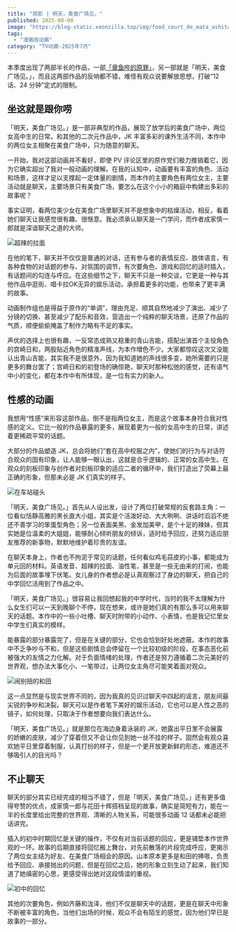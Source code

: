 ```yaml
---
title: "观影 | 明天，美食广场见。"
published: 2025-08-08
image: "https://blog-static.xeonzilla.top/img/food_court_de_mata_ashita/cover.avif"
tags: 
  - "漫画改动画"
category: "TV动画-2025年7月"
---
```


本季度出现了两部半长的作品，一部[「章鱼哔的原罪」](/posts/takopii_no_genzai/)，另一部就是「明天，美食广场见。」，而且这两部作品的反响都不错，难怪有观众说要解放思想，打破“12 话、24 分钟”定式的限制。

## 坐这就是跟你唠

「明天，美食广场见。」是一部非典型的作品，展现了放学后的美食广场中，两位女高中生的日常。和其他的二次元作品中，JK 丰富多彩的课外生活不同，本作中的两位女主相聚在美食广场中，只为随意的聊天。

一开始，我对这部动画并不看好，即使 PV 评论区里的原作党们极力推销着它，因为它确实超出了我对一般动画的理解。在我的认知中，动画要有丰富的角色、活动和场景，这样才足以支撑起一定体量的剧情，而本作的主要角色有两位女主，主要活动就是聊天，主要场景只有美食广场，要怎么在这个小小的箱庭中构建出多彩的故事呢？

事实证明，看两位美少女在美食广场里聊天并不是想象中的枯燥活动，相反，看着她们聊天让我感觉很有趣、很惬意。我必须承认聊天是一门学问，而作者成家慎一郎就是深谙聊天之道的大师。

![超辣的拉面](https://blog-static.xeonzilla.top/img/food_court_de_mata_ashita/01.avif "超辣的拉面")

在他的笔下，聊天并不仅仅是普通的对话，还有参与者的表情反应、肢体语言，有各种食物的对话题的参与、对氛围的调节，有次要角色、游戏和回忆的适时插入，有话题间的勾连与呼应。在这些细节之下，聊天不只是一种交谈，它更是一种与其他作品中逛街、唱卡拉OK无异的娱乐活动，承担着更多的功能，也带来了更丰满的故事。

动画制作组也是得益于原作的“单调”，理由充足、顺其自然地减少了演出、减少了分镜的切换、甚至减少了配乐和音效，营造出一个纯粹的聊天场景，还原了作品的气质，顺便偷偷掩盖了制作力略有不足的事实。

声优的选择上也很有趣，一反常态成熟又稳重的青山吉能，搭配出演首个主役角色的宫崎日和，两股贴近角色的精准声线，为本作增色不少。大家都惊叹这次又没能认出青山吉能，其实我不是很意外，因为我知道她的声线很多变，她所需要的只是更多的舞台罢了；宫崎日和的初登场的确惊艳，聊天时那种松弛的感觉，还有语气中小的变化，都在本作中有所体现，是一位有实力的新人。

## 性感的动画

我想用“性感”来形容这部作品，倒不是指两位女主，而是这个故事本身符合我对性感的定义。它比一般的作品暴露的更多，展现着更为一般的女高中生的日常，讲述着更稀疏平常的话题。

大部分的作品塑造 JK，总会将她们“套在高中校服之内”，使她们的行为与对话符合观众的固有印象，让人能够一眼认出，这就是合乎逻辑的、正常的女高中生。在观众的刻板印象与创作者对刻板印象的适应二者的循环中，我们打造出了荧幕上最正确的形象，但那未必是 JK 们真实的样子。

![在车站碰头](https://blog-static.xeonzilla.top/img/food_court_de_mata_ashita/02.avif "在车站碰头")

「明天，美食广场见。」首先从人设出发，设计了两位打破常规的反套路主角：一位看似恬静高雅的黑长直大小姐，其实是个活泼好动、大大咧咧、讲话时滔滔不绝还不善学习的笨蛋型角色；另一位表面美黑、金发加美甲，是个十足的辣妹，但其实她是位温柔的大姐姐，能够耐心倾听朋友的倾诉，适时给予回应，还努力适应朋友推荐的新事物，默默地维护着珍贵的友谊。

在聊天本身上，作者也不拘泥于常见的话题，任何看似鸡毛蒜皮的小事，都能成为单元回的材料。英语发音、超辣的拉面、油性笔，甚至是一些无由来的打闹，也能为后面的故事埋下伏笔。女儿身的作者想必是认真观察过了身边的聊天，把自己的中学回忆活用到了作品之中。

「明天，美食广场见。」很容易让我回想起我的中学时代，当时的我不太理解为什么女生们可以一天到晚聊个不停，现在想来，或许是她们真的有那么多可以用来聊天的话题。本作中的一些小吐槽、聊天时附带的小动作、小表情，也是我记忆里女中学生们真实的模样。

能暴露的部分暴露完了，但是在关键的部分，它也会恰到好处地遮蔽。本作的故事中不乏争吵与不和，但是这些剧情总会停留在一个比较初级的阶段，在事态恶化前被强大的友情之力化解。对于负面情绪的处理，作者还是努力遵循着二次元美好的世界观，想办法大事化小、一笔带过，让两位女主角尽可能笑着面对观众。

![闹别扭的和田](https://blog-static.xeonzilla.top/img/food_court_de_mata_ashita/03.avif "闹别扭的和田")

这一点显然是与现实世界不同的，因为我真的见识过聊天中四起的谣言，朋友间最尖锐的争吵和决裂。聊天可以是作者笔下美好的娱乐活动，它也可以是人性之恶的镜子，如何处理，只取决于作者想要向我们表达什么。

「明天，美食广场见。」就是那位在海边身着泳装的 JK，她露出平日里不会展露的娇嫩的皮肤，减少了穿着但又不会让你见到她一丝不挂的样子。固然会有观众喜欢她平日里穿着制服，认真打扮的样子，但是一个更开放更新鲜的形态，难道还不够吸引人的目光吗？

## 不止聊天

聊天的部分其实已经完成的相当不错了，但是「明天，美食广场见。」还有更多值得夸赞的优点，成家慎一郎与花田十辉搭档呈现的故事，确实是简短有力，能在一半的长度里给出完整的世界观、清晰的人物关系，可能很多动画 12 话都未必能把话讲完。

插入的初中时期回忆是关键的操作，不仅有对当前话题的回应，更是铺垫本作世界观的一环。故事的后期直接将回忆搬上舞台，对先前散落的片段完成呼应，更揭示了两位女主结为好友、在美食广场相会的原因。山本原本更多是和田的捧哏，负责给予回应、承接抛出的问题，但是在回忆之后，她的形象立刻生动了起来，我们知道了她缜密的心思，更感受得出她对这段情谊的重视。

![初中的回忆](https://blog-static.xeonzilla.top/img/food_court_de_mata_ashita/04.avif "初中的回忆")

其他的次要角色，例如齐藤和泷泽，他们不仅是聊天中的话题，更是在聊天中形象不断被丰富的角色，当他们出场的时候，观众不会有陌生的感觉，因为他们早已是故事的一部分。
